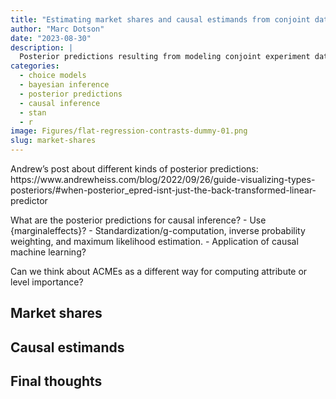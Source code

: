 ```yaml
---
title: "Estimating market shares and causal estimands from conjoint data"
author: "Marc Dotson"
date: "2023-08-30"
description: |
  Posterior predictions resulting from modeling conjoint experiment data yield a number of informative statistics, though in practice there hasn't been as much concern with making formal causal estimates.
categories:
  - choice models
  - bayesian inference
  - posterior predictions
  - causal inference
  - stan
  - r
image: Figures/flat-regression-contrasts-dummy-01.png
slug: market-shares
---
```


Andrew's post about different kinds of posterior predictions: https://www.andrewheiss.com/blog/2022/09/26/guide-visualizing-types-posteriors/#when-posterior_epred-isnt-just-the-back-transformed-linear-predictor



What are the posterior predictions for causal inference?
- Use {marginaleffects}?
- Standardization/g-computation, inverse probability weighting, and maximum likelihood estimation.
- Application of causal machine learning?

Can we think about ACMEs as a different way for computing attribute or level importance?

## Market shares

## Causal estimands

## Final thoughts

